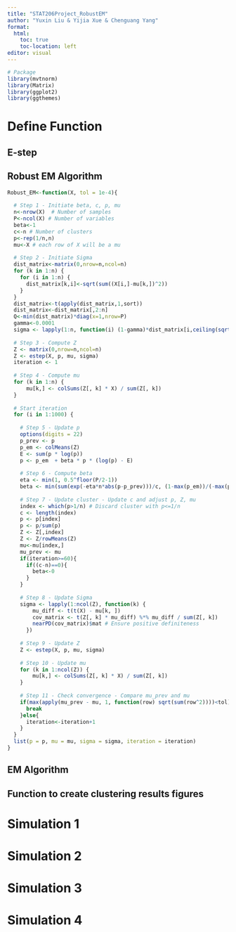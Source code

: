 ```yaml
---
title: "STAT206Project_RobustEM"
author: "Yuxin Liu & Yijia Xue & Chenguang Yang"
format: 
  html:
    toc: true
    toc-location: left
editor: visual
---
```


```r
# Package
library(mvtnorm)
library(Matrix)
library(ggplot2)
library(ggthemes)
```

# Define Function

## E-step

## Robust EM Algorithm
```r
Robust_EM<-function(X, tol = 1e-4){
  
  # Step 1 - Initiate beta, c, p, mu
  n<-nrow(X)  # Number of samples
  P<-ncol(X) # Number of variables
  beta<-1
  c<-n # Number of clusters
  p<-rep(1/n,n)
  mu<-X # each row of X will be a mu
  
  # Step 2 - Initiate Sigma
  dist_matrix<-matrix(0,nrow=n,ncol=n)
  for (k in 1:n) {
    for (i in 1:n) {
      dist_matrix[k,i]<-sqrt(sum((X[i,]-mu[k,])^2))
    }
  }
  dist_matrix<-t(apply(dist_matrix,1,sort))
  dist_matrix<-dist_matrix[,2:n]
  Q<-min(dist_matrix)*diag(x=1,nrow=P)
  gamma<-0.0001
  sigma <- lapply(1:n, function(i) (1-gamma)*dist_matrix[i,ceiling(sqrt(c))]*diag(x=1,nrow=P)+gamma*Q)
  
  # Step 3 - Compute Z
  Z <- matrix(0,nrow=n,ncol=n)
  Z <- estep(X, p, mu, sigma)
  iteration <- 1
  
  # Step 4 - Compute mu
  for (k in 1:n) {
      mu[k,] <- colSums(Z[, k] * X) / sum(Z[, k])
  }
  
  # Start iteration
  for (i in 1:1000) {
    
    # Step 5 - Update p
    options(digits = 22)
    p_prev <- p
    p_em <- colMeans(Z)
    E <- sum(p * log(p))
    p <- p_em  + beta * p * (log(p) - E)
    
    # Step 6 - Compute beta
    eta <- min(1, 0.5^floor(P/2-1))
    beta <- min(sum(exp(-eta*n*abs(p-p_prev)))/c, (1-max(p_em))/(-max(p_prev)*E))
    
    # Step 7 - Update cluster - Update c and adjust p, Z, mu
    index <- which(p>1/n) # Discard cluster with p<=1/n
    c <- length(index)
    p <- p[index]
    p <- p/sum(p)
    Z <- Z[,index]
    Z <- Z/rowMeans(Z)
    mu<-mu[index,]
    mu_prev <- mu
    if(iteration>=60){
      if((c-n)==0){
        beta<-0
      }
    }
    
    # Step 8 - Update Sigma
    sigma <- lapply(1:ncol(Z), function(k) {
        mu_diff <- t(t(X) - mu[k, ])
        cov_matrix <- t(Z[, k] * mu_diff) %*% mu_diff / sum(Z[, k])
        nearPD(cov_matrix)$mat # Ensure positive definiteness
      })
    
    # Step 9 - Update Z
    Z <- estep(X, p, mu, sigma)
    
    # Step 10 - Update mu
    for (k in 1:ncol(Z)) {
        mu[k,] <- colSums(Z[, k] * X) / sum(Z[, k])
    }
    
    # Step 11 - Check convergence - Compare mu_prev and mu
    if(max(apply(mu_prev - mu, 1, function(row) sqrt(sum(row^2))))<tol){
      break
    }else{
      iteration<-iteration+1
    }
  }
  list(p = p, mu = mu, sigma = sigma, iteration = iteration)
}
```

## EM Algorithm

## Function to create clustering results figures

# Simulation 1

# Simulation 2

# Simulation 3

# Simulation 4
